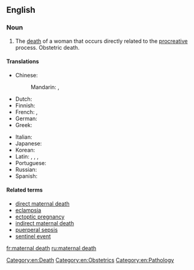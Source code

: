 ==English==
{{wikipedia}}

===Noun===
{{en-noun|head=[[maternal]] [[death]]}}

# The [[death]] of a woman that occurs directly related to the [[procreative]] process. Obstetric death.

====Translations====
{{trans-top|the death of a woman that occurs directly related to the procreative process}}
* Chinese:
*: Mandarin: {{t|cmn|產科死亡|sc=Hani}}, {{t|cmn|产科死亡|tr=chǎnkē sǐwáng|sc=Hani}}
* Dutch: {{t-|nl|zwangerschapsdood}}
* Finnish: {{t-|fi|äitiyskuolema}}
* French: {{t-|fr|mort de grossesse|f}}, {{t-|fr|mort obstétrique|f}}
* German: {{t-|de|Schwangerschaftstod|m}}
* Greek: {{t-|el|μαιευτικός θάνατος|tr=maieutikós thánatos}}
{{trans-mid}}
* Italian: {{t-|it|morte osterica|f}}
* Japanese: {{t-|ja|妊娠の死|tr=にんしんのし, ninshin no shi}}
* Korean: {{t-|ko|산과 죽음|tr=sangwa jugeum|sc=Hang}}
* Latin: {{t-|la|mors gestationalis}} {{qualifier|nominative singular}}, {{t-|la|mortis gestationalis}} {{qualifier|genitive singular}}, {{t-|la|mortes gestationales}} {{qualifier|nominative plural}}, {{t-|la|mortium gestationalium}} {{qualifier|genitive plural}}
* Portuguese: {{t-|pt|morte da gravidez}}
* Russian: {{t-|ru|[[смерть]] [[при]] [[роды|родах]]|f|tr=smert pri ródax}}
* Spanish: {{t-|es|muerte obstétrica|f}}
{{trans-bottom}}

====Related terms====
* [[direct maternal death]]
* [[eclampsia]]
* [[ectoptic pregnancy]]
* [[indirect maternal death]]
* [[puerperal sepsis]]
* [[sentinel event]]

[[Category:en:Death]]
[[Category:en:Obstetrics]]
[[Category:en:Pathology]]

[[fr:maternal death]]
[[ru:maternal death]]
